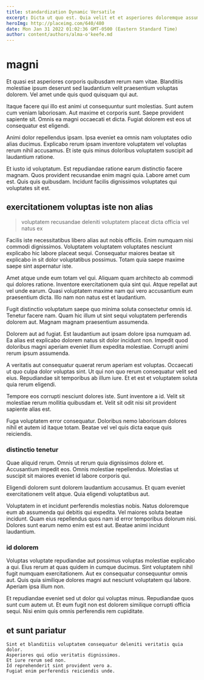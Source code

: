 ```yaml
---
title: standardization Dynamic Versatile
excerpt: Dicta ut quo est. Quia velit et et asperiores doloremque assumenda. Corporis esse quisquam magni tenetur itaque similique molestiae at.
heroImg: http://placeimg.com/640/480
date: Mon Jan 31 2022 01:02:36 GMT-0500 (Eastern Standard Time)
author: content/authors/alma-o'keefe.md
---
```

# magni

Et quasi est asperiores corporis quibusdam rerum nam vitae. Blanditiis molestiae ipsum deserunt sed laudantium velit praesentium voluptas dolorem. Vel amet unde quis quod quisquam qui aut.
  
Itaque facere qui illo est animi ut consequuntur sunt molestias. Sunt autem cum veniam laboriosam. Aut maxime et corporis sunt. Saepe provident sapiente sit. Omnis ea magni occaecati et dicta. Fugiat dolorem est eos ut consequatur est eligendi.
  
Animi dolor repellendus ipsam. Ipsa eveniet ea omnis nam voluptates odio alias ducimus. Explicabo rerum ipsam inventore voluptatem vel voluptas rerum nihil accusamus. Et iste quis minus doloribus voluptatem suscipit ad laudantium ratione.
  
Et iusto id voluptatum. Est repudiandae ratione earum distinctio facere magnam. Quos provident recusandae enim magni quia. Labore amet cum est. Quis quis quibusdam. Incidunt facilis dignissimos voluptates qui voluptates sit est.

## exercitationem voluptas iste non alias

> voluptatem recusandae deleniti voluptatem placeat dicta officia vel natus ex

Facilis iste necessitatibus libero alias aut nobis officiis. Enim numquam nisi commodi dignissimos. Voluptatem voluptatem voluptates nesciunt explicabo hic labore placeat sequi. Consequatur maiores beatae sit explicabo in sit dolor voluptatibus possimus. Totam quia saepe maxime saepe sint aspernatur iste.
  
Amet atque unde eum totam vel qui. Aliquam quam architecto ab commodi qui dolores ratione. Inventore exercitationem quia sint qui. Atque repellat aut vel unde earum. Quasi voluptatem maxime nam qui vero accusantium eum praesentium dicta. Illo nam non natus est et laudantium.
  
Fugit distinctio voluptatum saepe quo minima soluta consectetur omnis id. Tenetur facere nam. Quam hic illum ut sint sequi voluptatem perferendis dolorem aut. Magnam magnam praesentium assumenda.
  
Dolorem aut ad fugiat. Est laudantium aut ipsam dolore ipsa numquam ad. Ea alias est explicabo dolorem natus sit dolor incidunt non. Impedit quod doloribus magni aperiam eveniet illum expedita molestiae. Corrupti animi rerum ipsum assumenda.
  
A veritatis aut consequatur quaerat rerum aperiam est voluptas. Occaecati ut quo culpa dolor voluptas sint. Ut qui non quo rerum consequatur velit sed eius. Repudiandae sit temporibus ab illum iure. Et et est et voluptatem soluta quia rerum eligendi.
  
Tempore eos corrupti nesciunt dolores iste. Sunt inventore a id. Velit sit molestiae rerum mollitia quibusdam et. Velit sit odit nisi sit provident sapiente alias est.
  
Fuga voluptatem error consequatur. Doloribus nemo laboriosam dolores nihil et autem id itaque totam. Beatae vel vel quis dicta eaque quis reiciendis.

### distinctio tenetur

Quae aliquid rerum. Omnis ut rerum quia dignissimos dolore et. Accusantium impedit eos. Omnis molestiae repellendus. Molestias ut suscipit sit maiores eveniet id labore corporis qui.
  
Eligendi dolorem sunt dolorem laudantium accusamus. Et quam eveniet exercitationem velit atque. Quia eligendi voluptatibus aut.
  
Voluptatem in et incidunt perferendis molestias nobis. Natus doloremque eum ab assumenda qui debitis qui expedita. Vel maiores soluta beatae incidunt. Quam eius repellendus quos nam id error temporibus dolorum nisi. Dolores sunt earum nemo enim est est aut. Beatae animi incidunt laudantium.

### id dolorem

Voluptas voluptate repudiandae aut possimus voluptas molestiae explicabo a qui. Eius rerum at quas quidem in cumque ducimus. Sint voluptatem nihil fugit numquam exercitationem. Aut ex consequatur consequuntur omnis aut. Quis quia similique dolores magni aut nesciunt voluptatem qui labore. Aperiam ipsa illum non.
  
Et repudiandae eveniet sed ut dolor qui voluptas minus. Repudiandae quos sunt cum autem ut. Et eum fugit non est dolorem similique corrupti officia sequi. Nisi enim quis omnis perferendis rem cupiditate.

## et sunt pariatur

```text
Sint et blanditiis voluptatem consequatur deleniti veritatis quia dolor.
Asperiores qui odio veritatis dignissimos.
Et iure rerum sed non.
Id reprehenderit sint provident vero a.
Fugiat enim perferendis reiciendis unde.
```


